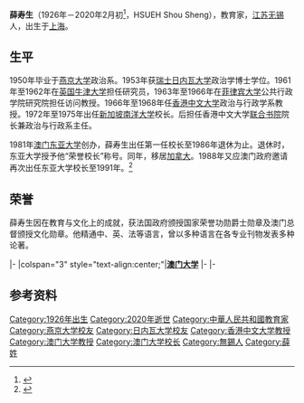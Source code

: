 {{blpsources|time=2016-03-23T04:22:12+00:00}}
'''薛寿生'''（1926年－2020年2月初<ref>{{cite news |author1= |title=澳大哀悼創校校長薛壽生 |url=http://www.vakiodaily.com/news/view/id/366262 |accessdate=2020-02-14 |publisher=華僑報 |date=2020-02-10}}</ref>，HSUEH Shou Sheng），教育家，[[江苏|江苏]][[无锡|无锡]]人，出生于[[上海|上海]]。

==生平==
1950年毕业于[[燕京大学|燕京大学]]政治系。1953年获[[瑞士|瑞士]][[日内瓦大学|日内瓦大学]]政治学博士学位。1961年至1962年在[[英国|英国]][[牛津大学|牛津大学]]担任研究员，1963年至1966年在[[菲律宾大学|菲律宾大学]]公共行政学院研究院担任访问教授。1966年至1968年任[[香港中文大学|香港中文大学]]政治与行政学系教授。1972年至1975年出任[[新加坡|新加坡]][[南洋大学|南洋大学]]校长。后担任香港中文大学[[联合书院|联合书院]]院长兼政治与行政系主任。

1981年[[澳门大学|澳门东亚大学]]创办，薛寿生出任第一任校长至1986年退休为止。退休时，东亚大学授予他“荣誉校长”称号。同年，移居[[加拿大|加拿大]]。1988年又应澳门政府邀请再次出任东亚大学校长至1991年。<ref>{{Cite web |url=http://www.umac.mo/rectors_office/former_rectors/index.html |title=澳门大学 历任校长 |accessdate=2016-03-23 |archive-date=2016-06-02 |archive-url=https://web.archive.org/web/20160602091027/http://www.umac.mo/rectors_office/former_rectors/index.html |dead-url=no }}</ref>

==荣誉==
薛寿生因在教育与文化上的成就，获法国政府颁授国家荣誉功勋爵士勋章及澳门总督颁授文化勋章。他精通中、英、法等语言，曾以多种语言在各专业刊物发表多种论著。

{{start box}}
{{s-edu}}
{{s-aca}}
|-
|colspan="3" style="text-align:center;"|'''[[澳门大学|澳门大学]]'''
|-
{{s-before|首任}}
{{s-title|澳门[[澳门大学|东亚大学]]校長<small><br>第一任|1981年－1986年</small>}}
{{s-after|[[林达光|林达光]]}}
|-
{{s-before|[[林达光|林达光]]}}
{{s-title|澳门[[澳门大学|东亚大学]]校長<small>|1987年－1991年</small>}}
{{s-after|改组为澳门大学校长<br />[[李天庆|李天庆]]}}
{{end box}}

== 参考资料 ==
{{reflist}}

{{澳门大学}}
{{DEFAULTSORT:X}}
[[Category:1926年出生|Category:1926年出生]]
[[Category:2020年逝世|Category:2020年逝世]]
[[Category:中華人民共和國教育家|Category:中華人民共和國教育家]]
[[Category:燕京大学校友|Category:燕京大学校友]]
[[Category:日内瓦大学校友|Category:日内瓦大学校友]]
[[Category:香港中文大学教授|Category:香港中文大学教授]]
[[Category:澳门大学教授|Category:澳门大学教授]]
[[Category:澳门大学校长|Category:澳门大学校长]]
[[Category:無錫人|Category:無錫人]]
[[Category:薛姓|Category:薛姓]]